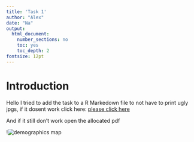 ```yaml
---
title: 'Task 1'
author: "Alex"
date: "Na"
output:
  html_document:
    number_sections: no
    toc: yes
    toc_depth: 2
fontsize: 12pt
---
```


# Introduction

Hello I tried to add the task to a R Markedown file to not have to print ugly jpgs, if it dosent work click here:
[please click here](http://Task1HTML.html)

And if it still don't work open the allocated pdf


!![demographics map]('Task1HTML.html')

